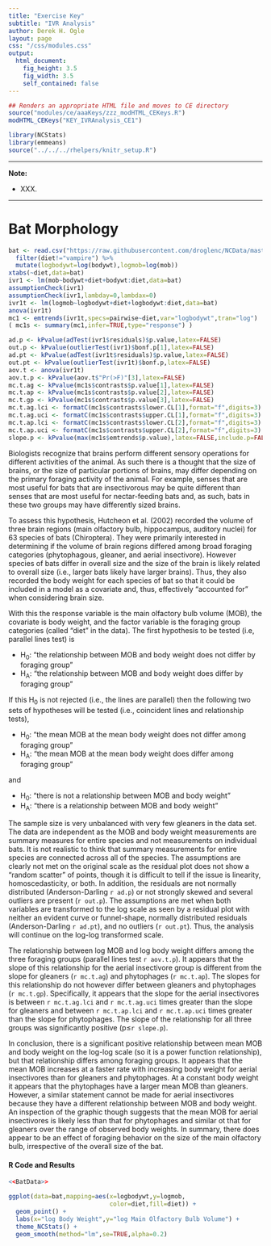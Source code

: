 ```yaml
---
title: "Exercise Key"
subtitle: "IVR Analysis"
author: Derek H. Ogle
layout: page
css: "/css/modules.css"
output:
  html_document:
    fig_height: 3.5
    fig_width: 3.5
    self_contained: false
---
```


```r
## Renders an appropriate HTML file and moves to CE directory
source("modules/ce/aaaKeys/zzz_modHTML_CEKeys.R")
modHTML_CEKeys("KEY_IVRAnalysis_CE1")
```

```r
library(NCStats)
library(emmeans)
source("../../../rhelpers/knitr_setup.R")
```

----

<div class="alert alert-warning">
<strong>Note:</strong> 
<ul>
  <li>XXX.</li>
</ul>
</div>

----

# Bat Morphology
```r
bat <- read.csv("https://raw.githubusercontent.com/droglenc/NCData/master/Batmorph2.csv") %>%
  filter(diet!="vampire") %>%
  mutate(logbodywt=log(bodywt),logmob=log(mob))
xtabs(~diet,data=bat)
ivr1 <- lm(mob~bodywt+diet+bodywt:diet,data=bat)
assumptionCheck(ivr1)
assumptionCheck(ivr1,lambday=0,lambdax=0)
ivr1t <- lm(logmob~logbodywt+diet+logbodywt:diet,data=bat)
anova(ivr1t)
mc1 <- emtrends(ivr1t,specs=pairwise~diet,var="logbodywt",tran="log")
( mc1s <- summary(mc1,infer=TRUE,type="response") )
```

```r
ad.p <- kPvalue(adTest(ivr1$residuals)$p.value,latex=FALSE)
out.p <- kPvalue(outlierTest(ivr1)$bonf.p[1],latex=FALSE)
ad.pt <- kPvalue(adTest(ivr1t$residuals)$p.value,latex=FALSE)
out.pt <- kPvalue(outlierTest(ivr1t)$bonf.p,latex=FALSE)
aov.t <- anova(ivr1t)
aov.t.p <- kPvalue(aov.t$"Pr(>F)"[3],latex=FALSE)
mc.t.ag <- kPvalue(mc1s$contrasts$p.value[1],latex=FALSE)
mc.t.ap <- kPvalue(mc1s$contrasts$p.value[2],latex=FALSE)
mc.t.gp <- kPvalue(mc1s$contrasts$p.value[3],latex=FALSE)
mc.t.ag.lci <- formatC(mc1s$contrasts$lower.CL[1],format="f",digits=3)
mc.t.ag.uci <- formatC(mc1s$contrasts$upper.CL[1],format="f",digits=3)
mc.t.ap.lci <- formatC(mc1s$contrasts$lower.CL[2],format="f",digits=3)
mc.t.ap.uci <- formatC(mc1s$contrasts$upper.CL[2],format="f",digits=3)
slope.p <- kPvalue(max(mc1s$emtrends$p.value),latex=FALSE,include.p=FALSE)
```


Biologists recognize that brains perform different sensory operations for different activities of the animal. As such there is a thought that the size of brains, or the size of particular portions of brains, may differ depending on the primary foraging activity of the animal. For example, senses that are most useful for bats that are insectivorous may be quite different than senses that are most useful for nectar-feeding bats and, as such, bats in these two groups may have differently sized brains.

To assess this hypothesis, Hutcheon et al. (2002) recorded the volume of three brain regions (main olfactory bulb, hippocampus, auditory nuclei) for 63 species of bats (Chiroptera). They were primarily interested in determining if the volume of brain regions differed among broad foraging categories (phytophagous, gleaner, and aerial insectivore). However species of bats differ in overall size and the size of the brain is likely related to overall size (i.e., larger bats likely have larger brains). Thus, they also recorded the body weight for each species of bat so that it could be included in a model as a covariate and, thus, effectively “accounted for” when considering brain size.

With this the response variable is the main olfactory bulb volume (MOB), the covariate is body weight, and the factor variable is the foraging group categories (called "diet" in the data). The first hypothesis to be tested (i.e, parallel lines test) is

* H~0~: "the relationship between MOB and body weight does not differ by foraging group"
* H~A~: "the relationship between MOB and body weight does differ by foraging group"
 
If this H~0~ is not rejected (i.e., the lines are parallel) then the following two sets of hypotheses will be tested (i.e., coincident lines and relationship tests),

* H~0~: "the mean MOB at the mean body weight does not differ among foraging group"
* H~A~: "the mean MOB at the mean body weight does differ among foraging group" 

and

* H~0~: "there is not a relationship between MOB and body weight"
* H~A~: "there is a relationship between MOB and body weight"

The sample size is very unbalanced with very few gleaners in the data set. The data are independent as the MOB and body weight measurements are summary measures for entire species and not measurements on individual bats. It is not realistic to think that summary measurements for entire species are connected across all of the species. The assumptions are clearly not met on the original scale as the residual plot does not show a "random scatter" of points, though it is difficult to tell if the issue is linearity, homoscedasticity, or both. In addition, the residuals are not normally distributed (Anderson-Darling `r ad.p`) or not strongly skewed and several outliers are present (`r out.p`). The assumptions are met when both variables are transformed to the log scale as seen by a residual plot with neither an evident curve or funnel-shape, normally distributed residuals (Anderson-Darling `r ad.pt`), and no outliers (`r out.pt`). Thus, the analysis will continue on the log-log transformed scale.

The relationship between log MOB and log body weight differs among the three foraging groups (parallel lines test `r aov.t.p`). It appears that the slope of this relationship for the aerial insectivore group is different from the slope for gleaners (`r mc.t.ag`) and phytophages (`r mc.t.ap`). The slopes for this relationship do not however differ between gleaners and phytophages (`r mc.t.gp`). Specifically, it appears that the slope for the aerial insectivores is between `r mc.t.ag.lci` and `r mc.t.ag.uci` times greater than the slope for gleaners and between `r mc.t.ap.lci` and `r mc.t.ap.uci` times greater than the slope for phytophages. The slope of the relationship for all three groups was significantly positive (p&leq;`r slope.p`).

In conclusion, there is a significant positive relationship between mean MOB and body weight on the log-log scale (so it is a power function relationship), but that relationship differs among foraging groups. It appears that the mean MOB increases at a faster rate with increasing body weight for aerial insectivores than for gleaners and phytophages. At a constant body weight it appears that the phytophages have a larger mean MOB than gleaners. However, a similar statement cannot be made for aerial insectivores because they have a different relationship between MOB and body weight. An inspection of the graphic though suggests that the mean MOB for aerial insectivores is likely less than that for phytophages and similar ot that for gleaners over the range of observed body weights. In summary, there does appear to be an effect of foraging behavior on the size of the main olfactory bulb, irrespective of the overall size of the bat.

#### R Code and Results
```r
<<BatData>>
```
```r
ggplot(data=bat,mapping=aes(x=logbodywt,y=logmob,
                            color=diet,fill=diet)) +
  geom_point() +
  labs(x="log Body Weight",y="log Main Olfactory Bulb Volume") +  
  theme_NCStats() +  
  geom_smooth(method="lm",se=TRUE,alpha=0.2)
```
